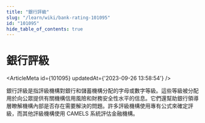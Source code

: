 ```yaml
---
title: "銀行評級"
slug: "/learn/wiki/bank-rating-101095"
id: "101095"
hide_table_of_contents: true
---
```



# 銀行評級

<ArticleMeta id={101095} updatedAt={'2023-09-26 13:58:54'} />
<div className='border-solid border-b border-t-0 my-4 border-[var(--ifm-color-gray-300)]' />

銀行評級是指評級機構對銀行和儲蓄機構分配的字母或數字等級。這些等級被分配用於向公眾提供有關機構信用風險和財務安全性水平的信息。它們還幫助銀行領導層瞭解機構內部是否存在需要解決的問題。許多評級機構使用專有公式來確定評級，而其他評級機構使用 CAMELS 系統評估金融機構。
